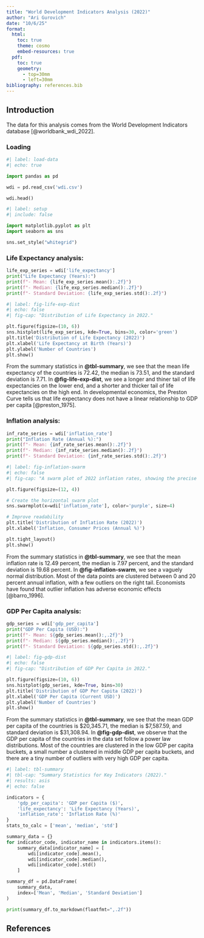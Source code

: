 ---
title: "World Development Indicators Analysis (2022)"
author: "Ari Gurovich"
date: "10/6/25"
format:
  html:
    toc: true
    theme: cosmo
    embed-resources: true
  pdf:
    toc: true
    geometry:
      - top=30mm
      - left=30mm
bibliography: references.bib
---

## Introduction

The data for this analysis comes from the World Development Indicators database [@worldbank_wdi_2022].

### Loading
```{python}
#| label: load-data
#| echo: true

import pandas as pd

wdi = pd.read_csv('wdi.csv')

wdi.head()

#| label: setup
#| include: false

import matplotlib.pyplot as plt
import seaborn as sns

sns.set_style("whitegrid")
```


### Life Expectancy analysis:
```{python}
life_exp_series = wdi['life_expectancy']
print("Life Expectancy (Years):")
print(f"- Mean: {life_exp_series.mean():.2f}")
print(f"- Median: {life_exp_series.median():.2f}")
print(f"- Standard Deviation: {life_exp_series.std():.2f}")
```

```{python}
#| label: fig-life-exp-dist
#| echo: false
#| fig-cap: "Distribution of Life Expectancy in 2022."

plt.figure(figsize=(10, 6))
sns.histplot(life_exp_series, kde=True, bins=30, color='green')
plt.title('Distribution of Life Expectancy (2022)')
plt.xlabel('Life Expectancy at Birth (Years)')
plt.ylabel('Number of Countries')
plt.show()
```

From the summary statistics in **@tbl-summary**, we see that the mean life expectancy of the countries is 72.42, the median is 73.51, and the standard deviation is 7.71. In **@fig-life-exp-dist**, we see a longer and thiner tail of life expectancies on the lower end, and a shorter and thicker tail of life expectancies on the high end. In developmental economics, the Preston Curve tells us that life expectancy does not have a linear relationship to GDP per capita [@preston_1975].

### Inflation analysis:
```{python}
inf_rate_series = wdi['inflation_rate']
print("Inflation Rate (Annual %):")
print(f"- Mean: {inf_rate_series.mean():.2f}")
print(f"- Median: {inf_rate_series.median():.2f}")
print(f"- Standard Deviation: {inf_rate_series.std():.2f}")
```
```{python}

#| label: fig-inflation-swarm
#| echo: false
#| fig-cap: "A swarm plot of 2022 inflation rates, showing the precise location of each country."

plt.figure(figsize=(12, 4))

# Create the horizontal swarm plot
sns.swarmplot(x=wdi['inflation_rate'], color='purple', size=4)

# Improve readability
plt.title('Distribution of Inflation Rate (2022)')
plt.xlabel('Inflation, Consumer Prices (Annual %)')

plt.tight_layout()
plt.show()
```

From the summary statistics in **@tbl-summary**, we see that the mean inflation rate is 12.49 percent, the median is 7.97 percent, and the standard deviation is 19.68 percent. In **@fig-inflation-swarm**, we see a vaguely normal distribution. Most of the data points are clustered between 0 and 20 percent annual inflation, with a few outliers on the right tail. Economists have found that outlier inflation has adverse economic effects [@barro_1996].

### GDP Per Capita analysis:
```{python}
gdp_series = wdi['gdp_per_capita']
print("GDP Per Capita (USD):")
print(f"- Mean: ${gdp_series.mean():,.2f}")
print(f"- Median: ${gdp_series.median():,.2f}")
print(f"- Standard Deviation: ${gdp_series.std():,.2f}")
```
```{python}
#| label: fig-gdp-dist
#| echo: false
#| fig-cap: "Distribution of GDP Per Capita in 2022."

plt.figure(figsize=(10, 6))
sns.histplot(gdp_series, kde=True, bins=30)
plt.title('Distribution of GDP Per Capita (2022)')
plt.xlabel('GDP Per Capita (Current USD)')
plt.ylabel('Number of Countries')
plt.show()
```

From the summary statistics in **@tbl-summary**, we see that the mean GDP per capita of the countries is $20,345.71, the median is $7,587.59, and standard deviation is $31,308.94. In **@fig-gdp-dist**, we observe that the GDP per capita of the countries in the data set follow a power law distributions. Most of the countries are clustered in the low GDP per capita buckets, a small number a clustered in middle GDP per capita buckets, and there are a tiny number of outliers with very high GDP per capita. 

```{python}
#| label: tbl-summary
#| tbl-cap: "Summary Statistics for Key Indicators (2022)."
#| results: asis
#| echo: false

indicators = {
    'gdp_per_capita': 'GDP per Capita ($)',
    'life_expectancy': 'Life Expectancy (Years)',
    'inflation_rate': 'Inflation Rate (%)'
}
stats_to_calc = ['mean', 'median', 'std']

summary_data = {}
for indicator_code, indicator_name in indicators.items():
    summary_data[indicator_name] = [
        wdi[indicator_code].mean(),
        wdi[indicator_code].median(),
        wdi[indicator_code].std()
    ]

summary_df = pd.DataFrame(
    summary_data,
    index=['Mean', 'Median', 'Standard Deviation']
)

print(summary_df.to_markdown(floatfmt=",.2f"))
```

## References
